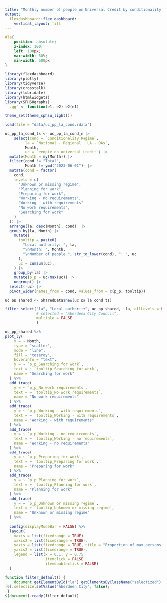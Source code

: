 ```yaml
---
title: "Monthly number of people on Universal Credit by conditionality regime"
output: 
  flexdashboard::flex_dashboard:
    vertical_layout: fill
---
```


```css
#la{
    position: absolute;
    z-index: 100;
    left: 100px;
    max-width: 60%;
    min-width: 600px
}
```

```r
library(flexdashboard)
library(plotly)
library(tidyverse)
library(crosstalk)
library(lubridate)
library(htmlwidgets)
library(SPHSUgraphs)
`-.gg` <- function(e1, e2) e2(e1)

theme_set(theme_sphsu_light())

load(file = "data/uc_pp_la_cond.rdata")

uc_pp_la_cond_ts <- uc_pp_la_cond_n |> 
    select(cond = `Conditionality Regime`,
         la = `National - Regional - LA - OAs`,
         Month,
         uc = `People on Universal Credit`) |> 
  mutate(Month = my(Month)) |> 
  filter(cond != "Total",
         Month != ymd("2023-06-01")) |> 
  mutate(cond = factor(
    cond,
    levels = c(
      "Unknown or missing regime",
      "Planning for work",
      "Preparing for work",
      "Working - no requirements",
      "Working - with requirements",
      "No work requirements",
      "Searching for work"
    )
  )) |> 
  arrange(la, desc(Month), cond)  |>  
  group_by(la, Month) |> 
    mutate(
      tooltip = paste0(
        "Local authority: ", la,
        "\nMonth: ", Month,
        "\nNumber of people ", str_to_lower(cond), ": ", uc
      ),
      uc = cumsum(uc),
    ) |> 
    group_by(la) |> 
    mutate(p_p = uc/max(uc)) |>  
    ungroup() |> 
  select(-uc) |> 
  pivot_wider(names_from = cond, values_from = c(p_p, tooltip)) 

uc_pp_shared <- SharedData$new(uc_pp_la_cond_ts)

```


```r
filter_select("la", "Local authority", uc_pp_shared, ~la, allLevels = FALSE, 
              # selected = "Aberdeen City Council",
              multiple = FALSE
              )

```


```r

uc_pp_shared %>% 
plot_ly(
    x = ~ Month,
    type = "scatter",
    mode = "line",
    fill = "tozeroy",
    hoverinfo = "text",
    y = ~ `p_p_Searching for work`,
    text = ~ `tooltip_Searching for work`,
    name = "Searching for work"
  ) %>%
  add_trace(
    y = ~ `p_p_No work requirements`,
    text = ~ `tooltip_No work requirements`,
    name = "No work requirements"
  ) %>% 
  add_trace(
    y = ~ `p_p_Working - with requirements`,
    text = ~ `tooltip_Working - with requirements`,
    name = "Working - with requirements"
  ) %>% 
  add_trace(
    y = ~ `p_p_Working - no requirements`,
    text = ~ `tooltip_Working - no requirements`,
    name = "Working - no requirements"
  ) %>% 
  add_trace(
    y = ~ `p_p_Preparing for work`,
    text = ~ `tooltip_Preparing for work`,
    name = "Preparing for work"
  ) %>% 
  add_trace(
    y = ~ `p_p_Planning for work`,
    text = ~ `tooltip_Planning for work`,
    name = "Planning for work"
  ) %>% 
  add_trace(
    y = ~ `p_p_Unknown or missing regime`,
    text = ~ `tooltip_Unknown or missing regime`,
    name = "Unknown or missing regime"
  ) %>% 
  
  config(displayModeBar = FALSE) %>%
  layout(
    xaxis = list(fixedrange = TRUE),
    xaxis2 = list(fixedrange = TRUE),
    yaxis = list(fixedrange = TRUE, title = "Proportion of max persons on UC"),
    yaxis2 = list(fixedrange = TRUE),
    legend = list(x = 0.1, y = 0.75,
                  itemclick = FALSE,
                  itemdoubleclick = FALSE)
  ) 


```

```js
function filter_default() {
    document.getElementById("la").getElementsByClassName("selectized") 
[0].selectize.setValue("Aberdeen City", false);
 }
$(document).ready(filter_default)
```